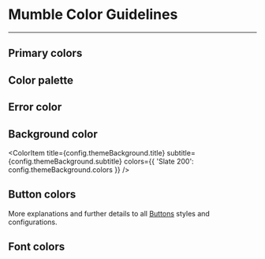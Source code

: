 
<Meta title="Branding/Colors" />

# Mumble Color Guidelines

<hr />

## Primary colors

<ColorPalette>
  <ColorItem
    title={config.brandingColor.title}
    subtitle={config.brandingColor.subtitle}
    colors={config.brandingColor.colors}
  />
</ColorPalette>

## Color palette

<ColorPalette>
  <ColorItem
    title={config.palettes.violet.title}
    subtitle={config.palettes.violet.subtitle}
    colors={config.palettes.violet.colors}
  />
  <ColorItem
    title={config.palettes.pink.title}
    subtitle={config.palettes.pink.subtitle}
    colors={config.palettes.pink.colors}
  />
  <ColorItem
    title={config.palettes.slate.title}
    subtitle={config.palettes.slate.subtitle}
    colors={config.palettes.slate.colors}
  />
  <ColorItem
    title={config.palettes.gradient.title}
    subtitle={config.palettes.gradient.subtitle}
    colors={config.palettes.gradient.colors}
  />
</ColorPalette>

## Error color

<ColorPalette>
  <ColorItem title={config.alertColor.title} subtitle={config.alertColor.subtitle} colors={config.alertColor.colors} />
</ColorPalette>

## Background color

<ColorItem
  title={config.themeBackground.title}
  subtitle={config.themeBackground.subtitle}
  colors={{ 'Slate 200': config.themeBackground.colors }}
/>

## Button colors

More explanations and further details to all [Buttons](./?path=/story/interactions--button-story) styles and configurations.

<ColorItem
  title={config.buttonColors.slate.title}
  subtitle={config.buttonColors.slate.subtitle}
  colors={config.buttonColors.slate.colors}
/>

<ColorItem
  title={config.buttonColors.violet.title}
  subtitle={config.buttonColors.violet.subtitle}
  colors={config.buttonColors.violet.colors}
/>

<ColorItem
  title={config.buttonColors.gradient.title}
  subtitle={config.buttonColors.gradient.subtitle}
  colors={config.buttonColors.gradient.colors}
/>

## Font colors

<ColorItem title={config.fontColors.title} subtitle={config.fontColors.subtitle} colors={config.fontColors.colors} />
